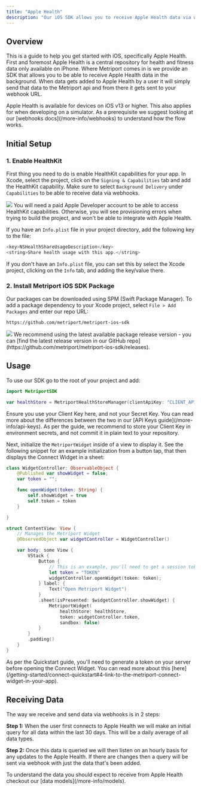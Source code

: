 ```yaml
---
title: "Apple Health"
description: "Our iOS SDK allows you to receive Apple Health data via webhooks."
---
```


## Overview

This is a guide to help you get started with iOS, specifically Apple Health. First and foremost Apple Health is a central repository for health and fitness data only available on iPhone.
Where Metriport comes in is we provide an SDK that allows you to be able to receive Apple Health data in the background.
When data gets added to Apple Health by a user it will simply send that data to the Metriport api and from there it gets sent to your webhook URL.

<Info>
  Apple Health is available for devices on iOS v13 or higher. This also applies for when developing
  on a simulator.
</Info>

<Tip>
  As a prerequisite we suggest looking at our [webhooks docs](/more-info/webhooks) to understand how
  the flow works.
</Tip>

## Initial Setup

### 1. Enable HealthKit

First thing you need to do is enable HealthKit capabilities for your app.
In Xcode, select the project, click on the `Signing & Capabilities` tab and add the HealthKit capability.
Make sure to select `Background Delivery` under `Capabilities` to be able to receive data via webhooks.

<img className="h-100" src="/images/healthkit-capability.png" />

<Warning>
  You will need a paid Apple Developer account to be able to access HealthKit capabilities.
  Otherwise, you will see provisioning errors when trying to build the project, and won't be able to
  integrate with Apple Health.
</Warning>

If you have an `Info.plist` file in your project directory, add the following key to the file:

```swift
<key>NSHealthShareUsageDescription</key>
<string>Share health usage with this app.</string>
```

If you don't have an `Info.plist` file, you can set this by select the Xcode project,
clicking on the `Info` tab, and adding the key/value there.

### 2. Install Metriport iOS SDK Package

Our packages can be downloaded using SPM (Swift Package Manager).
To add a package dependency to your Xcode project, select `File > Add Packages` and enter our repo URL:

```
https://github.com/metriport/metriport-ios-sdk
```

<img className="h-100" src="/images/package-install.png" />

<Info>
  We recommend using the latest available package release version - you can [find the latest release
  version in our GitHub repo](https://github.com/metriport/metriport-ios-sdk/releases).
</Info>

## Usage

To use our SDK go to the root of your project and add:

```swift
import MetriportSDK

var healthStore = MetriportHealthStoreManager(clientApiKey: "CLIENT_API_KEY", sandbox: false);
```

<Warning>
  Ensure you use your Client Key here, and not your Secret Key. You can read more about the
  differences between the two in our [API Keys guide](/more-info/api-keys).
</Warning>

<Info>
  As per the guide, we recommend to store your Client Key in environment secrets, and not commit it
  in plain text to your repository.
</Info>

Next, initialize the `MetriportWidget` inside of a view to display it. See the following
snippet for an example initialization from a button tap, that then displays the Connect Widget
in a sheet:

```swift
class WidgetController: ObservableObject {
    @Published var showWidget = false;
    var token = "";

    func openWidget(token: String) {
        self.showWidget = true
        self.token = token
    }

}

struct ContentView: View {
    // Manages the Metriport Widget
    @ObservedObject var widgetController = WidgetController()

    var body: some View {
        VStack {
            Button {
                // This is an example, you'll need to get a session token from your server.
                let token = "TOKEN"
                widgetController.openWidget(token: token);
            } label: {
                Text("Open Metriport Widget")
            }
            .sheet(isPresented: $widgetController.showWidget) {
                MetriportWidget(
                    healthStore: healthStore,
                    token: widgetController.token,
                    sandbox: false)
            }
        }
        .padding()
    }
}
```

<Info>
  As per the Quickstart guide, you'll need to generate a token on your server before opening the
  Connect Widget. You can read more about this
  [here](/getting-started/connect-quickstart#4-link-to-the-metriport-connect-widget-in-your-app).
</Info>

## Receiving Data

The way we receive and send data via webhooks is in 2 steps:

**Step 1:** When the user first connects to Apple Health we will make an initial query for all data within the last 30 days.
This will be a daily average of all data types.

**Step 2:** Once this data is queried we will then listen on an hourly basis for any updates to the Apple Health.
If there are changes then a query will be sent via webhook with just the data that's been added.

<Info>
  To understand the data you should expect to receive from Apple Health checkout our [data
  models](/more-info/models).
</Info>
